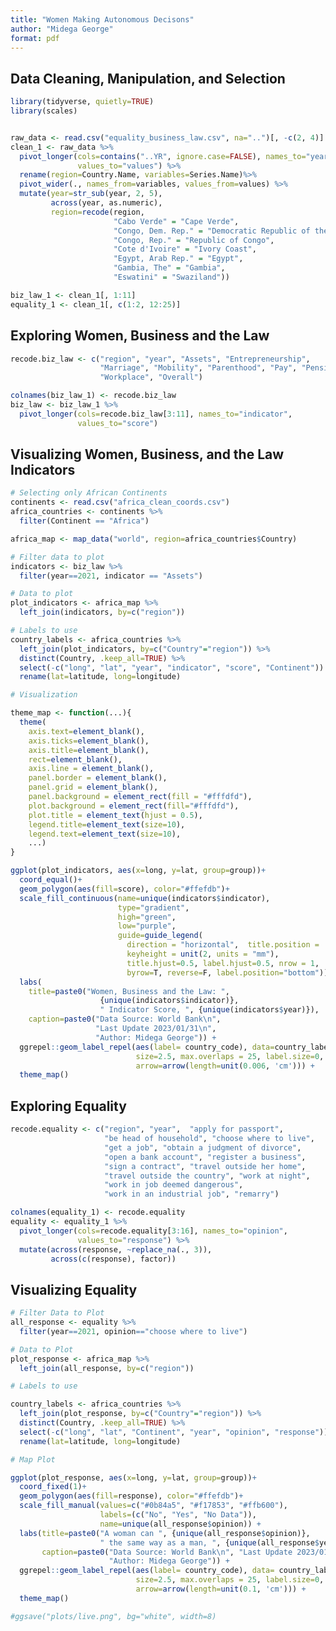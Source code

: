 ---
title: "Women Making Autonomous Decisons"
author: "Midega George"
format: pdf
---

## Data Cleaning, Manipulation, and Selection

```{r, message=FALSE}
library(tidyverse, quietly=TRUE)
library(scales)


raw_data <- read.csv("equality_business_law.csv", na="..")[, -c(2, 4)]
clean_1 <- raw_data %>%
  pivot_longer(cols=contains("..YR", ignore.case=FALSE), names_to="year", 
               values_to="values") %>%
  rename(region=Country.Name, variables=Series.Name)%>%
  pivot_wider(., names_from=variables, values_from=values) %>%
  mutate(year=str_sub(year, 2, 5), 
         across(year, as.numeric),
         region=recode(region, 
                       "Cabo Verde" = "Cape Verde", 
                       "Congo, Dem. Rep." = "Democratic Republic of the Congo", 
                       "Congo, Rep." = "Republic of Congo", 
                       "Cote d'Ivoire" = "Ivory Coast",
                       "Egypt, Arab Rep." = "Egypt", 
                       "Gambia, The" = "Gambia", 
                       "Eswatini" = "Swaziland"))

biz_law_1 <- clean_1[, 1:11]
equality_1 <- clean_1[, c(1:2, 12:25)]
```

## Exploring Women, Business and the Law

```{r}
recode.biz_law <- c("region", "year", "Assets", "Entrepreneurship", 
                    "Marriage", "Mobility", "Parenthood", "Pay", "Pension", 
                    "Workplace", "Overall")

colnames(biz_law_1) <- recode.biz_law
biz_law <- biz_law_1 %>%
  pivot_longer(cols=recode.biz_law[3:11], names_to="indicator", 
               values_to="score")
```

## Visualizing Women, Business, and the Law Indicators

```{r, fig.width=15}
# Selecting only African Continents
continents <- read.csv("africa_clean_coords.csv")
africa_countries <- continents %>%
  filter(Continent == "Africa")

africa_map <- map_data("world", region=africa_countries$Country)

# Filter data to plot
indicators <- biz_law %>%
  filter(year==2021, indicator == "Assets")

# Data to plot
plot_indicators <- africa_map %>%
  left_join(indicators, by=c("region"))

# Labels to use
country_labels <- africa_countries %>%
  left_join(plot_indicators, by=c("Country"="region")) %>%
  distinct(Country, .keep_all=TRUE) %>%
  select(-c("long", "lat", "year", "indicator", "score", "Continent")) %>%
  rename(lat=latitude, long=longitude)

# Visualization

theme_map <- function(...){
  theme(
    axis.text=element_blank(),
    axis.ticks=element_blank(),
    axis.title=element_blank(),
    rect=element_blank(),
    axis.line = element_blank(),
    panel.border = element_blank(),
    panel.grid = element_blank(),
    panel.background = element_rect(fill = "#fffdfd"),
    plot.background = element_rect(fill="#fffdfd"),
    plot.title = element_text(hjust = 0.5),
    legend.title=element_text(size=10), 
    legend.text=element_text(size=10),
    ...)
}

ggplot(plot_indicators, aes(x=long, y=lat, group=group))+
  coord_equal()+
  geom_polygon(aes(fill=score), color="#ffefdb")+
  scale_fill_continuous(name=unique(indicators$indicator), 
                        type="gradient", 
                        high="green", 
                        low="purple", 
                        guide=guide_legend(
                          direction = "horizontal",  title.position = 'top',
                          keyheight = unit(2, units = "mm"),
                          title.hjust=0.5, label.hjust=0.5, nrow = 1,
                          byrow=T, reverse=F, label.position="bottom"))+
  labs(
    title=paste0("Women, Business and the Law: ", 
                    {unique(indicators$indicator)}, 
                    " Indicator Score, ", {unique(indicators$year)}),
    caption=paste0("Data Source: World Bank\n",
                   "Last Update 2023/01/31\n", 
                   "Author: Midega George")) +
  ggrepel::geom_label_repel(aes(label= country_code), data=country_labels, 
                            size=2.5, max.overlaps = 25, label.size=0, 
                            arrow=arrow(length=unit(0.006, 'cm'))) + 
  theme_map()
```

## Exploring Equality

```{r}
recode.equality <- c("region", "year",  "apply for passport",
                     "be head of household", "choose where to live",
                     "get a job", "obtain a judgment of divorce",
                     "open a bank account", "register a business",
                     "sign a contract", "travel outside her home",
                     "travel outside the country", "work at night",
                     "work in job deemed dangerous",
                     "work in an industrial job", "remarry")

colnames(equality_1) <- recode.equality
equality <- equality_1 %>%
  pivot_longer(cols=recode.equality[3:16], names_to="opinion", 
               values_to="response") %>%
  mutate(across(response, ~replace_na(., 3)), 
         across(c(response), factor))
```

## Visualizing Equality

```{r, fig.width=15}

# Filter Data to Plot
all_response <- equality %>%
  filter(year==2021, opinion=="choose where to live")

# Data to Plot
plot_response <- africa_map %>%
  left_join(all_response, by=c("region"))

# Labels to use

country_labels <- africa_countries %>%
  left_join(plot_response, by=c("Country"="region")) %>%
  distinct(Country, .keep_all=TRUE) %>%
  select(-c("long", "lat", "Continent", "year", "opinion", "response")) %>%
  rename(lat=latitude, long=longitude)

# Map Plot

ggplot(plot_response, aes(x=long, y=lat, group=group))+
  coord_fixed(1)+
  geom_polygon(aes(fill=response), color="#ffefdb")+
  scale_fill_manual(values=c("#0b84a5", "#f17853", "#ffb600"), 
                    labels=(c("No", "Yes", "No Data")), 
                    name=unique(all_response$opinion)) +
  labs(title=paste0("A woman can ", {unique(all_response$opinion)}, 
                    " the same way as a man, ", {unique(all_response$year)}), 
       caption=paste0("Data Source: World Bank\n", "Last Update 2023/01/31\n", 
                      "Author: Midega George")) +
  ggrepel::geom_label_repel(aes(label= country_code), data= country_labels, 
                            size=2.5, max.overlaps = 25, label.size=0, 
                            arrow=arrow(length=unit(0.1, 'cm'))) +
  theme_map()

#ggsave("plots/live.png", bg="white", width=8)
```
